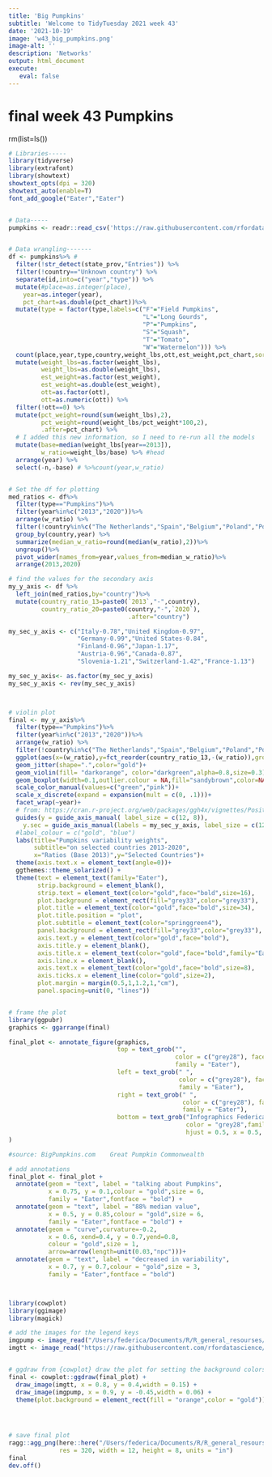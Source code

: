```yaml
---
title: 'Big Pumpkins'
subtitle: 'Welcome to TidyTuesday 2021 week 43'
date: '2021-10-19'
image: 'w43_big_pumpkins.png'
image-alt: ''
description: 'Networks'
output: html_document
execute: 
   eval: false
---
```




# final week 43 Pumpkins

rm(list=ls())
```r

# Libraries-----
library(tidyverse)
library(extrafont)
library(showtext)
showtext_opts(dpi = 320)
showtext_auto(enable=T)
font_add_google("Eater","Eater")


# Data-----
pumpkins <- readr::read_csv('https://raw.githubusercontent.com/rfordatascience/tidytuesday/master/data/2021/2021-10-19/pumpkins.csv')


# Data wrangling-------
df <- pumpkins%>% #
  filter(!str_detect(state_prov,"Entries")) %>%
  filter(!country=="Unknown country") %>%
  separate(id,into=c("year","type")) %>%
  mutate(#place=as.integer(place),
    year=as.integer(year),
    pct_chart=as.double(pct_chart))%>%
  mutate(type = factor(type,labels=c("F"="Field Pumpkins",
                                     "L"="Long Gourds",
                                     "P"="Pumpkins",
                                     "S"="Squash",
                                     "T"="Tomato",
                                     "W"="Watermelon"))) %>%
  count(place,year,type,country,weight_lbs,ott,est_weight,pct_chart,sort=T) %>%
  mutate(weight_lbs=as.factor(weight_lbs),
         weight_lbs=as.double(weight_lbs),
         est_weight=as.factor(est_weight),
         est_weight=as.double(est_weight),
         ott=as.factor(ott),
         ott=as.numeric(ott)) %>%
  filter(!ott==0) %>%
  mutate(pct_weight=round(sum(weight_lbs),2),
         pct_weight=round(weight_lbs/pct_weight*100,2),
         .after=pct_chart) %>%
  # I added this new information, so I need to re-run all the models
  mutate(base=median(weight_lbs[year==2013]),
         w_ratio=weight_lbs/base) %>% #head
  arrange(year) %>%
  select(-n,-base) # %>%count(year,w_ratio)


# Set the df for plotting
med_ratios <- df%>%
  filter(type=="Pumpkins")%>%
  filter(year%in%c("2013","2020"))%>%
  arrange(w_ratio) %>%
  filter(!country%in%c("The Netherlands","Spain","Belgium","Poland","Portugal"))%>%
  group_by(country,year) %>%
  summarize(median_w_ratio=round(median(w_ratio),2))%>%
  ungroup()%>%
  pivot_wider(names_from=year,values_from=median_w_ratio)%>%
  arrange(2013,2020)

# find the values for the secondary axis
my_y_axis <- df %>%
  left_join(med_ratios,by="country")%>%
  mutate(country_ratio_13=paste0(`2013`,"-",country),
         country_ratio_20=paste0(country,"-",`2020`),
                                 .after="country") 

my_sec_y_axis <- c("Italy-0.78","United Kingdom-0.97",
                   "Germany-0.99","United States-0.84",
                   "Finland-0.96","Japan-1.17",
                   "Austria-0.96","Canada-0.87",
                   "Slovenia-1.21","Switzerland-1.42","France-1.13")

my_sec_y_axis<- as.factor(my_sec_y_axis)
my_sec_y_axis <- rev(my_sec_y_axis)



# violin plot
final <- my_y_axis%>%
  filter(type=="Pumpkins")%>%
  filter(year%in%c("2013","2020"))%>%
  arrange(w_ratio) %>%
  filter(!country%in%c("The Netherlands","Spain","Belgium","Poland","Portugal"))%>%
  ggplot(aes(x=(w_ratio),y=fct_reorder(country_ratio_13,-(w_ratio)),group=country)) +
  geom_jitter(shape=".",color="gold")+
  geom_violin(fill= "darkorange", color="darkgreen",alpha=0.8,size=0.3)+
  geom_boxplot(width=0.1,outlier.colour = NA,fill="sandybrown",color=NA)+
  scale_color_manual(values=c("green","pink"))+
  scale_x_discrete(expand = expansion(mult = c(0, .1)))+
  facet_wrap(~year)+
  # from: https://cran.r-project.org/web/packages/ggh4x/vignettes/PositionGuides.html
  guides(y = guide_axis_manual( label_size = c(12, 8)),
    y.sec = guide_axis_manual(labels = my_sec_y_axis, label_size = c(12,8)))+
  #label_colour = c("gold", "blue")
  labs(title="Pumpkins variability weights",
       subtitle="on selected countries 2013-2020",
       x="Ratios (Base 2013)",y="Selected Countries")+
  theme(axis.text.x = element_text(angle=0))+
  ggthemes::theme_solarized() +
  theme(text = element_text(family="Eater"),
        strip.background = element_blank(),
        strip.text = element_text(color="gold",face="bold",size=16),
        plot.background = element_rect(fill="grey33",color="grey33"),
        plot.title = element_text(color="gold",face="bold",size=34),
        plot.title.position = "plot",
        plot.subtitle = element_text(color="springgreen4"),
        panel.background = element_rect(fill="grey33",color="grey33"),
        axis.text.y = element_text(color="gold",face="bold"),
        axis.title.y = element_blank(),
        axis.title.x = element_text(color="gold",face="bold",family="Eater",hjust=0.5),
        axis.line.x = element_blank(),
        axis.text.x = element_text(color="gold",face="bold",size=8),
        axis.ticks.x = element_line(color="gold",size=2),
        plot.margin = margin(0.5,1,1.2,1,"cm"),
        panel.spacing=unit(0, "lines"))


# frame the plot
library(ggpubr)
graphics <- ggarrange(final)

final_plot <- annotate_figure(graphics,
                              top = text_grob("",
                                              color = c("grey28"), face = "bold", size = 3,
                                              family = "Eater"),
                              left = text_grob(" ",
                                               color = c("grey28"), face = "bold", size = 5,
                                               family = "Eater"),
                              right = text_grob(" ",
                                                color = c("grey28"), face = "bold", size = 10,
                                                family = "Eater"),
                              bottom = text_grob("Infographics Federica Gazzelloni DataSource: BigPumpkins - GPW - TidyTuesday week43\n",
                                                 color = "grey28",family = "Eater",
                                                 hjust = 0.5, x = 0.5, face = "bold.italic", size = 13)
)

#source: BigPumpkins.com	Great Pumpkin Commonwealth

# add annotations
final_plot <- final_plot +
  annotate(geom = "text", label = "talking about Pumpkins",
           x = 0.75, y = 0.1,colour = "gold",size = 6,
           family = "Eater",fontface = "bold") +
  annotate(geom = "text", label = "88% median value",
           x = 0.5, y = 0.85,colour = "gold",size = 6,
           family = "Eater",fontface = "bold") +
  annotate(geom = "curve",curvature=-0.2,
           x = 0.6, xend=0.4, y = 0.7,yend=0.8,
           colour = "gold",size = 1,
           arrow=arrow(length=unit(0.03,"npc")))+
  annotate(geom = "text", label = "decreased in variability",
           x = 0.7, y = 0.7,colour = "gold",size = 3,
           family = "Eater",fontface = "bold")



library(cowplot)
library(ggimage)
library(magick)

# add the images for the legend keys
imgpump <- image_read("/Users/federica/Documents/R/R_general_resourses/TidyTuesday/TidyTuesday/w43/GPCMedium512.png")
imgtt <- image_read("https://raw.githubusercontent.com/rfordatascience/tidytuesday/master/static/plot_logo.png") %>% image_resize("300x300")


# ggdraw from {cowplot} draw the plot for setting the background colors of the side annotations
final <- cowplot::ggdraw(final_plot) +
  draw_image(imgtt, x = 0.8, y = 0.4,width = 0.15) +
  draw_image(imgpump, x = 0.9, y = -0.45,width = 0.06) +
  theme(plot.background = element_rect(fill = "orange",color = "gold"))




# save final plot
ragg::agg_png(here::here("/Users/federica/Documents/R/R_general_resourses/TidyTuesday/TidyTuesday/w43/pumpkins.png"),
              res = 320, width = 12, height = 8, units = "in")
final
dev.off()


```
